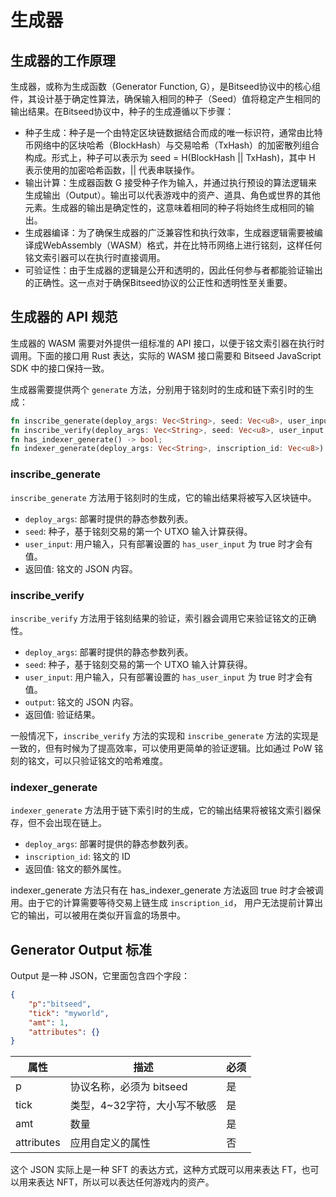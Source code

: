 # 生成器

## 生成器的工作原理

生成器，或称为生成函数（Generator Function, G），是Bitseed协议中的核心组件，其设计基于确定性算法，确保输入相同的种子（Seed）值将稳定产生相同的输出结果。在Bitseed协议中，种子的生成遵循以下步骤：

* 种子生成：种子是一个由特定区块链数据结合而成的唯一标识符，通常由比特币网络中的区块哈希（BlockHash）与交易哈希（TxHash）的加密散列组合构成。形式上，种子可以表示为 seed = H(BlockHash || TxHash)，其中 H 表示使用的加密哈希函数，|| 代表串联操作。
* 输出计算：生成器函数 G 接受种子作为输入，并通过执行预设的算法逻辑来生成输出（Output）。输出可以代表游戏中的资产、道具、角色或世界的其他元素。生成器的输出是确定性的，这意味着相同的种子将始终生成相同的输出。
* 生成器编译：为了确保生成器的广泛兼容性和执行效率，生成器逻辑需要被编译成WebAssembly（WASM）格式，并在比特币网络上进行铭刻，这样任何铭文索引器可以在执行时直接调用。
* 可验证性：由于生成器的逻辑是公开和透明的，因此任何参与者都能验证输出的正确性。这一点对于确保Bitseed协议的公正性和透明性至关重要。

## 生成器的 API 规范

生成器的 WASM 需要对外提供一组标准的 API 接口，以便于铭文索引器在执行时调用。下面的接口用 Rust 表达，实际的 WASM 接口需要和 Bitseed JavaScript SDK 中的接口保持一致。

生成器需要提供两个 `generate` 方法，分别用于铭刻时的生成和链下索引时的生成：

```rust
fn inscribe_generate(deploy_args: Vec<String>, seed: Vec<u8>, user_input: String) -> String;
fn inscribe_verify(deploy_args: Vec<String>, seed: Vec<u8>, user_input: String, output: String) -> bool;
fn has_indexer_generate() -> bool;
fn indexer_generate(deploy_args: Vec<String>, inscription_id: Vec<u8>) -> String;
```

### inscribe_generate

`inscribe_generate` 方法用于铭刻时的生成，它的输出结果将被写入区块链中。

* `deploy_args`: 部署时提供的静态参数列表。
* `seed`: 种子，基于铭刻交易的第一个 UTXO 输入计算获得。
* `user_input`: 用户输入，只有部署设置的 `has_user_input` 为 true 时才会有值。
* 返回值: 铭文的 JSON 内容。

### inscribe_verify

`inscribe_verify` 方法用于铭刻结果的验证，索引器会调用它来验证铭文的正确性。

* `deploy_args`: 部署时提供的静态参数列表。
* `seed`: 种子，基于铭刻交易的第一个 UTXO 输入计算获得。
* `user_input`: 用户输入，只有部署设置的 `has_user_input` 为 true 时才会有值。
* `output`: 铭文的 JSON 内容。
* 返回值: 验证结果。

一般情况下，`inscribe_verify` 方法的实现和 `inscribe_generate` 方法的实现是一致的，但有时候为了提高效率，可以使用更简单的验证逻辑。比如通过 PoW 铭刻的铭文，可以只验证铭文的哈希难度。

### indexer_generate

`indexer_generate` 方法用于链下索引时的生成，它的输出结果将被铭文索引器保存，但不会出现在链上。

* `deploy_args`: 部署时提供的静态参数列表。
* `inscription_id`: 铭文的 ID
* 返回值: 铭文的额外属性。

indexer_generate 方法只有在 has_indexer_generate 方法返回 true 时才会被调用。由于它的计算需要等待交易上链生成 `inscription_id`， 用户无法提前计算出它的输出，可以被用在类似开盲盒的场景中。

## Generator Output 标准

Output 是一种 JSON，它里面包含四个字段：

```json
{
    "p":"bitseed",
    "tick": "myworld",
    "amt": 1,
    "attributes": {}
}
```

| 属性             | 描述                              | 必须 |
| --------------- | --------------------------------- | --- |
| p               | 协议名称，必须为 bitseed             | 是  |
| tick            | 类型，4~32字符，大小写不敏感          | 是  |
| amt             | 数量                              | 是  |
| attributes      | 应用自定义的属性                     | 否  |

这个 JSON 实际上是一种 SFT 的表达方式，这种方式既可以用来表达 FT，也可以用来表达 NFT，所以可以表达任何游戏内的资产。